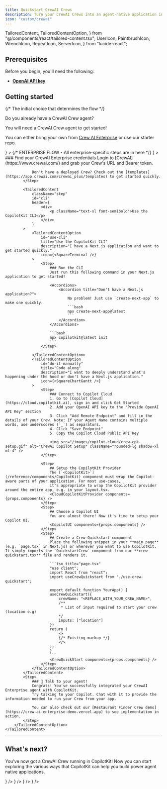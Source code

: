 ```yaml
---
title: Quickstart CrewAI Crews
description: Turn your CrewAI Crews into an agent-native application in 10 minutes.
icon: "custom/crewai"
---
```


  TailoredContent,
  TailoredContentOption,
} from "@/components/react/tailored-content.tsx";
  UserIcon,
  PaintbrushIcon,
  WrenchIcon,
  RepeatIcon,
  ServerIcon,
} from "lucide-react";

## Prerequisites

Before you begin, you'll need the following:

- [**OpenAI API key**](https://platform.openai.com/api-keys)

## Getting started

<Steps>
    {/* The initial choice that determines the flow */}
    <TailoredContent
        className="step"
        id="agent-type"
        header={
            <div>
                <p className="text-xl font-semibold">Do you already have a CrewAI Crew agent?</p>
                <p className="text-base">
                    You will need a CrewAI Crew agent to get started!
                </p>
                <p className="text-base">
                    You can either bring your own from <a target="_blank" href="https://app.crewai.com/">Crew AI Enterprise</a> or use our starter repo.
                </p>
            </div>
        }
    >
        {/* ENTERPRISE FLOW - All enterprise-specific steps are in here */}
        <TailoredContentOption
            id="bring-your-own"
            title="Crew AI Enterprise (Recommended)"
            description="I already have a CrewAI Crew agent and want to use it with CopilotKit."
            icon={<SiCrewai />}
        >
            <Step>
                ### Find your CrewAI Enterprise credentials
                Login to [CrewAI](https://www.crewai.com/) and grab your Crew's URL and Bearer token.

                Don't have a deployed Crew? Check out the [templates](https://app.crewai.com/crewai_plus/templates) to get started quickly.
            </Step>

            <TailoredContent
                className="step"
                id="cli"
                header={
                    <div>
                        <p className="text-xl font-semibold">Use the CopilotKit CLI</p>
                    </div>
                }
            >
                <TailoredContentOption
                    id="use-cli"
                    title="Use the CopilotKit CLI"
                    description="I have a Next.js application and want to get started quickly."
                    icon={<SquareTerminal />}
                >
                    <Step>
                        ### Run the CLI
                        Just run this following command in your Next.js application to get started!

                        <Accordions>
                            <Accordion title="Don't have a Next.js application?">
                                No problem! Just use `create-next-app` to make one quickly.
                                ```bash
                                npx create-next-app@latest
                                ```
                            </Accordion>
                        </Accordions>

                        ```bash
                        npx copilotkit@latest init
                        ```
                    </Step>

                </TailoredContentOption>
                <TailoredContentOption
                    id="do-it-manually"
                    title="Code along"
                    description="I want to deeply understand what's happening under the hood or don't have a Next.js application."
                    icon={<SquareChartGantt />}
                >
                    <Step>
                        ### Connect to Copilot Cloud
                        1. Go to [Copilot Cloud](https://cloud.copilotkit.ai), sign in and click Get Started
                        2. Add your OpenAI API key to the "Provide OpenAI API Key" section
                        3. Click "Add Remote Endpoint" and fill in the details of your Crew. Note: If your Agent Name contains multiple words, use underscores (`_`) as separators.
                        4. Click "Save Endpoint"
                        5. Copy the Copilot Cloud Public API Key

                        <img src="/images/copilot-cloud/crew-cpk-setup.gif" alt="CrewAI Copilot Setup" className="rounded-lg shadow-xl mt-4" />
                    </Step>

                    <Step>
                        ## Setup the CopilotKit Provider
                        The [`<CopilotKit>`](/reference/components/CopilotKit) component must wrap the Copilot-aware parts of your application. For most use-cases,
                        it's appropriate to wrap the CopilotKit provider around the entire app, e.g. in your layout.tsx.
                        <CloudCopilotKitProvider components={props.components} />
                    </Step>
                    <Step>
                        ## Choose a Copilot UI
                        You are almost there! Now it's time to setup your Copilot UI.
                        <CopilotUI components={props.components} />
                    </Step>
                    <Step>
                        ## Create a Crew-Quickstart component
                        Place the following snippet in your **main page** (e.g. `page.tsx` in Next.js) or wherever you want to use CopilotKit. It simply imports the `QuickstartCrew` component from our **crew-quickstart.tsx** file and renders it.

                        ```tsx title="page.tsx"
                        "use client";
                        import React from "react";
                        import useCrewQuickstart from "./use-crew-quickstart";

                        export default function YourApp() {
                        useCrewQuickstart({
                            crewName: "<REPLACE_WITH_YOUR_CREW_NAME>",
                            /**
                             * List of input required to start your crew (location e.g)
                            */
                            inputs: ["location"]
                        })
                        return (
                            <>
                            {/* Existing markup */}
                            </>
                        );
                        }
                        ```
                        <CrewQuickStart components={props.components} />
                    </Step>
                </TailoredContentOption>
            </TailoredContent>
            <Step>
                ### 🎉 Talk to your agent!
                Congrats! You've successfully integrated your CrewAI Enterprise agent with CopilotKit.
                Try talking to your Copilot. Chat with it to provide the information needed to run your Crew from your app.

                You can also check out our [Restaurant Finder Crew demo](https://crew-ai-enterprise-demo.vercel.app) to see implementation in action.
            </Step>
        </TailoredContentOption>
    </TailoredContent>

</Steps>

---

## What's next?

You've now got a CrewAI Crew running in CopilotKit! Now you can start exploring the various ways that CopilotKit
can help you build power agent native applications.

<Cards>
  <Card
    title="Implement Human in the Loop"
    description="Allow your users and agents to collaborate together on tasks."
    href="/crewai-crews/human-in-the-loop"
    icon={<UserIcon />}
  />
  <Card
    title="Utilize the Shared State"
    description="Learn how to synchronize your agent's state with your UI's state, and vice versa."
    href="/crewai-crews/shared-state"
    icon={<RepeatIcon />}
  />
  <Card
    title="Add some generative UI"
    description="Render your agent's progress and output in the UI."
    href="/crewai-crews/generative-ui"
    icon={<PaintbrushIcon />}
  />
  <Card
    title="Setup frontend actions"
    description="Give your agent the ability to call frontend tools, directly updating your application."
    href="/crewai-crews/frontend-actions"
    icon={<WrenchIcon />}
  />
</Cards>
